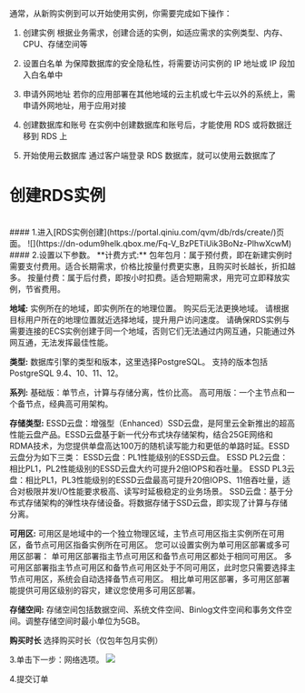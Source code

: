 通常，从新购实例到可以开始使用实例，你需要完成如下操作：

1. 创建实例 根据业务需求，创建合适的实例，如适应需求的实例类型、内存、CPU、存储空间等

2. 设置白名单 为保障数据库的安全隐私性，将需要访问实例的 IP 地址或 IP 段加入白名单中

3. 申请外网地址 若你的应用部署在其他地域的云主机或七牛云以外的系统上，需申请外网地址，用于应用对接

4. 创建数据库和账号 在实例中创建数据库和账号后，才能使用 RDS 或将数据迁移到 RDS 上

5. 开始使用云数据库 通过客户端登录 RDS 数据库，就可以使用云数据库了

# 创建RDS实例
<br>
#### 1.进入[RDS实例创建](https://portal.qiniu.com/qvm/db/rds/create/)页面。
![](https://dn-odum9helk.qbox.me/Fq-V_BzPETiUik3BoNz-PlhwXcwM)
<br>
#### 2.设置以下参数。
**计费方式:**
包年包月：属于预付费，即在新建实例时需要支付费用。适合长期需求，价格比按量付费更实惠，且购买时长越长，折扣越多。
按量付费：属于后付费，即按小时扣费。适合短期需求，用完可立即释放实例，节省费用。

**地域:**
实例所在的地域，即实例所在的地理位置。
购买后无法更换地域。
请根据目标用户所在的地理位置就近选择地域，提升用户访问速度。
请确保RDS实例与需要连接的ECS实例创建于同一个地域，否则它们无法通过内网互通，只能通过外网互通，无法发挥最佳性能。

**类型:**
数据库引擎的类型和版本，这里选择PostgreSQL。 支持的版本包括PostgreSQL 9.4、10、11、12。

**系列:**
基础版：单节点，计算与存储分离，性价比高。
高可用版：一个主节点和一个备节点，经典高可用架构。

**存储类型:**
ESSD云盘：增强型（Enhanced）SSD云盘，是阿里云全新推出的超高性能云盘产品。ESSD云盘基于新一代分布式块存储架构，结合25GE网络和RDMA技术，为您提供单盘高达100万的随机读写能力和更低的单路时延。ESSD云盘分为如下三类：
ESSD云盘：PL1性能级别的ESSD云盘。
ESSD PL2云盘：相比PL1，PL2性能级别的ESSD云盘大约可提升2倍IOPS和吞吐量。
ESSD PL3云盘：相比PL1，PL3性能级别的ESSD云盘最高可提升20倍IOPS、11倍吞吐量，适合对极限并发I/O性能要求极高、读写时延极稳定的业务场景。
SSD云盘：基于分布式存储架构的弹性块存储设备。将数据存储于SSD云盘，即实现了计算与存储分离。

**可用区:**
可用区是地域中的一个独立物理区域，主节点可用区指主实例所在可用区，备节点可用区指备实例所在可用区。
您可以设置实例为单可用区部署或多可用区部署：
单可用区部署指主节点可用区和备节点可用区都处于相同可用区。
多可用区部署指主节点可用区和备节点可用区处于不同可用区，此时您只需要选择主节点可用区，系统会自动选择备节点可用区。
相比单可用区部署，多可用区部署能提供可用区级别的容灾，建议您使用多可用区部署。

**存储空间:**
存储空间包括数据空间、系统文件空间、Binlog文件空间和事务文件空间。调整存储空间时最小单位为5GB。

**购买时长**
选择购买时长（仅包年包月实例）

3.单击下一步：网络选项。
![](https://dn-odum9helk.qbox.me/Fg0MW_dQossEAVKtd4iNGhE7KQSs)

4.提交订单

